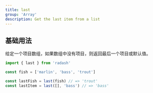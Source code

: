 ```yaml
---
title: last
group: 'Array'
description: Get the last item from a list
---
```


## 基础用法

给定一个项目数组，如果数组中没有项目，则返回最后一个项目或默认值。

```ts
import { last } from 'radash'

const fish = ['marlin', 'bass', 'trout']

const lastFish = last(fish) // => 'trout'
const lastItem = last([], 'bass') // => 'bass'
```

